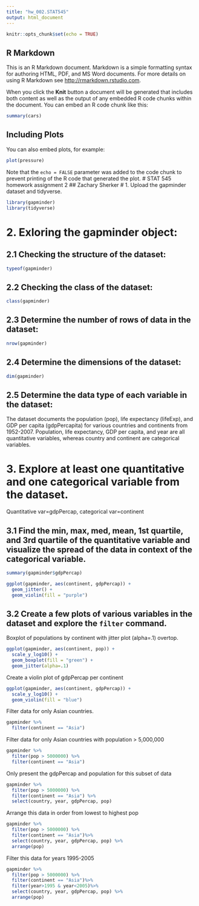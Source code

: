 ```yaml
---
title: "hw_002.STAT545"
output: html_document
---
```


```r
knitr::opts_chunk$set(echo = TRUE)
```

## R Markdown

This is an R Markdown document. Markdown is a simple formatting syntax for authoring HTML, PDF, and MS Word documents. For more details on using R Markdown see <http://rmarkdown.rstudio.com>.

When you click the **Knit** button a document will be generated that includes both content as well as the output of any embedded R code chunks within the document. You can embed an R code chunk like this:

```r
summary(cars)
```

## Including Plots

You can also embed plots, for example:

```r
plot(pressure)
```

Note that the `echo = FALSE` parameter was added to the code chunk to prevent printing of the R code that generated the plot.
# STAT 545 homework assignment 2
## Zachary Sherker
# 1. Upload the gapminder dataset and tidyverse.
```r
library(gapminder)
library(tidyverse)
```
# 2. Exloring the gapminder object:
##  2.1 Checking the structure of the dataset:
```r
typeof(gapminder)
```
##  2.2 Checking the class of the dataset:
```r
class(gapminder)
```
##  2.3 Determine the number of rows of data in the dataset:
```r
nrow(gapminder)
```
##  2.4 Determine the dimensions of the dataset:
```r
dim(gapminder)
```
##  2.5 Determine the data type of each variable in the dataset:
The dataset documents the population (pop), life expectancy (lifeExp), and GDP per capita (gdpPercapita) for various countries and continents from 1952-2007. Population, life expectancy, GDP per capita, and year are all quantitative variables, whereas country and continent are categorical variables.

# 3. Explore at least one quantitative and one categorical variable from the dataset.
Quantitative var=gdpPercap, categorical var=continent

## 3.1 Find the min, max, med, mean, 1st quartile, and 3rd quartile of the quantitative variable and visualize the spread of the data in context of the categorical variable.
```r
summary(gapminder$gdpPercap)
```
```r
ggplot(gapminder, aes(continent, gdpPercap)) +
  geom_jitter() +
  geom_violin(fill = "purple")
```

## 3.2 Create a few plots of various variables in the dataset and explore the `filter` command.
Boxplot of populations by continent with jitter plot (alpha=.1) overtop.
```r
ggplot(gapminder, aes(continent, pop)) +
  scale_y_log10() +
  geom_boxplot(fill = "green") +
  geom_jitter(alpha=.1)
```

Create a violin plot of gdpPercap per continent
```r
ggplot(gapminder, aes(continent, gdpPercap)) +
  scale_y_log10() +
  geom_violin(fill = "blue")
```

Filter data for only Asian countries.
```r
gapminder %>%
  filter(continent == "Asia")
```
Filter data for only Asian countries with population > 5,000,000
```r
gapminder %>%
  filter(pop > 5000000) %>%
  filter(continent == "Asia")
```
Only present the gdpPercap and population for this subset of data
```r
gapminder %>%
  filter(pop > 5000000) %>%
  filter(continent == "Asia") %>%
  select(country, year, gdpPercap, pop)
```
Arrange this data in order from lowest to highest pop
```r
gapminder %>%
  filter(pop > 5000000) %>%
  filter(continent == "Asia")%>%
  select(country, year, gdpPercap, pop) %>%
  arrange(pop)
```
Filter this data for years 1995-2005
```r
gapminder %>%
  filter(pop > 5000000) %>%
  filter(continent == "Asia")%>%
  filter(year>1995 & year<2005)%>%
  select(country, year, gdpPercap, pop) %>%
  arrange(pop)
```





